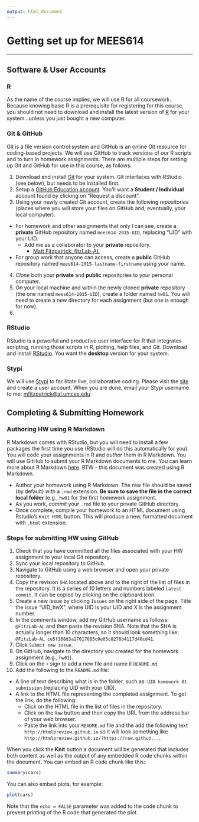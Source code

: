 ```yaml
---
output: html_document
---
```


Getting set up for MEES614  
========================================================
***

## Software & User Accounts

### R

As the name of the course implies, we will use R for all coursework. Because knowing basic R is a prerequisite for registering for this course, you should not need to download and install the latest version of [R](http://cran.r-project.org/) for your system...unless you just bought a new computer. 

### Git & GitHub

Git is a file version control system and GitHub is an online Git resource for coding-based projects. We will use GitHub to track versions of our R scripts and to turn in homework assignments. There are multiple steps for setting up Git and GitHub for use in this course, as follows:

1. Download and install [Git](http://git-scm.com/) for your system. Git interfaces with RStudio (see below), but needs to be installed first.
2. Setup a [GitHub Education account](https://education.github.com/). You'll want a **Student / Individual** account found by clicking on "Request a discount".
3. Using your newly created Git account, create the following *repositories* (places where you will store your files on GitHub and, eventually, your local computer).
  + For homework and other assignments that only I can see, create a **private** GitHub repository named `mees614-2015-UID`, replacing "UID" with your UID.
      + Add me as a collaborator to your **private** repository.
        + [Matt Fitzpatrick: fitzLab-AL](https://github.com/fitzLab-AL)
  + For group work that anyone can access, create a **public** GitHub repository named `mees614-2015-lastname-firstname` using your name.
4. *Clone* both your **private** and **public** repositories to your personal computer.
5. On your local machine and within the newly cloned **private** repository (the one named `mees614-2015-UID`), create a folder named `hw01`. You will need to create a new directory for each assignment (but one is enough for now).
6. 

### RStudio

RStudio is a powerful and productive user interface for R that integrates scripting, running those scripts in R, plotting, help files, and Git. Download and install [RStudio](http://www.rstudio.com/). You want the **desktop** version for your system.

### Stypi

We will use [Stypi](https://code.stypi.com) to facilitate live, collaborative coding. Please visit the [site](https://code.stypi.com) and create a user account. When you are done, email your Stypi username to me: <mfitzpatrick@al.umces.edu>. 

## Completing & Submitting Homework

### Authoring HW using R Markdown

R Markdown comes with RStudio, but you will need to install a few packages the first time you use (RStudio will do this automatically for you). You will code your assignments in R and *author* them in R Markdown. You will use GitHub to submit your R Markdown documents to me. You can learn more about R Markdown [here](http://rmarkdown.rstudio.com/). BTW - this document was created using R Markdown.

* Author your homework using R Markdown. The raw file should be saved (by default) with a `.rmd` extension. **Be sure to save the file in the correct local folder** (e.g., `hw01` for the first homework assignment.
* As you work, *commit* your `.rmd` file to your private GitHub directory.
* Once complete, compile your homework to an HTML document using Rstudio's `Knit HTML` button. This will produce a new, formatted document with `.html` extension.

### Steps for submitting HW using GitHub

1. Check that you have committed all the files associated with your HW assignment to your local Git repository.
2. Sync your local repository to GitHub.
3. Navigate to GitHub using a web browser and open your private repository.
4. Copy the revision `SHA` located above and to the right of the list of files in the repository. It is a series of 10 letters and numbers labeled `latest commit`. It can be copied by clicking on the clipboard icon.
5. Create a new issue by clicking `Issues` on the right side of the page. Title the issue "UID_hwX", where UID is your UID and X is the assignment number.
6. In the comments window, add my GitHub username as follows: `@FitzLab-AL` and then paste the revision SHA. Note that the SHA is actually longer than 10 characters, so it should look something like: `@FitzLab-AL ce5f188d3a17017085c0e05c0276b4117d40cd41`.
7. Click `Submit new issue`.
8. On GitHub, navigate to the directory you created for the homework assignment (e.g., `hw01`).
9. Click on the `+` sign to add a new file and name it `README.md`.
10. Add the following to the `README.md` file:
  + A line of text describing what is in the folder, such as: `UID homework 01 submission` (replacing UID with your UID).
  + A link to the HTML file representing the completed assignment. To get the link, do the following:
    + Click on the HTML file in the list of files in the repository.
    + Click on the `Raw` button and then copy the URL from the address bar of your web browser.
    + Paste the link into your `README.md` file and the add the following text `http://htmlpreview.github.io` so it will look something like `http://htmlpreview.github.io/?https://raw.github...`.






When you click the **Knit** button a document will be generated that includes both content as well as the output of any embedded R code chunks within the document. You can embed an R code chunk like this:

```r
summary(cars)
```

You can also embed plots, for example:

```r
plot(cars)
```

Note that the `echo = FALSE` parameter was added to the code chunk to prevent printing of the R code that generated the plot.
